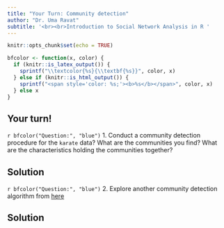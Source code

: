 ```yaml
---
title: "Your Turn: Community detection"
author: "Dr. Uma Ravat"
subtitle: '<br><br>Introduction to Social Network Analysis in R '
---
```


```r
knitr::opts_chunk$set(echo = TRUE)
```

```r
bfcolor <- function(x, color) {
  if (knitr::is_latex_output()) {
    sprintf("\\textcolor{%s}{\\textbf{%s}}", color, x)
  } else if (knitr::is_html_output()) {
    sprintf("<span style='color: %s;'><b>%s</b></span>", color, x)
  } else x
}
```

## Your turn!

`r bfcolor("Question:", "blue")` 1. Conduct a community detection procedure for the `karate` data? What are the communities you find? What are the characteristics holding the communities together?



## Solution

`r bfcolor("Question:", "blue")` 2. Explore another community detection algorithm from [here](https://igraph.org/r/doc/cluster_fast_greedy.html)

## Solution
